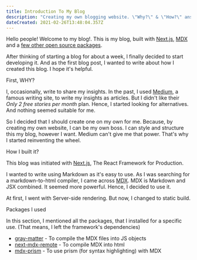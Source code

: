 ---
title: Introduction To My Blog
description: "Creating my own blogging website. \"Why?\" & \"How?\" answered."
dateCreated: 2021-02-26T13:48:04.357Z
---

Hello people! Welcome to my blog!. This is my blog, built with [Next.js](https://nextjs.org/), [MDX](https://mdxjs.com/) and a [few other open source packages](#packages-i-used).

After thinking of starting a blog for about a week, I finally decided to start developing it. And as the first blog post, I wanted to write about how I created this blog. I hope it's helpful.

<TableOfContents source={sourceContent} slug={slug} />

<linkableH2 slug={slug}>First, WHY?</linkableH2>

I, occasionally, write to share my insights. In the past, I used [Medium](https://www.medium.com), a famous writing site, to write my insights as articles. But I didn't like their *Only 2 free stories per month* plan. Hence, I started looking for alternatives. And nothing seemed suitable for me.

So I decided that I should create one on my own for me. Because, by creating my own website, I can be my own boss. I can style and structure this my blog, however I want. Medium can't give me that power. That's why I started reinventing the wheel.

<linkableH2 slug={slug}>How I built it?</linkableH2>

This blog was initiated with [Next.js](https://nextjs.org/), The React Framework for Production.

I wanted to write using Markdown as it's easy to use. As I was searching for a markdown-to-html compiler, I came across [MDX](https://mdxjs.com/). MDX is Markdown and JSX combined. It seemed more powerful. Hence, I decided to use it.

At first, I went with Server-side rendering. But now, I changed to static build.

<linkableH2 slug={slug}>Packages I used</linkableH2>

In this section, I mentioned all the packages, that I installed for a specific use. (That means, I left the framework's dependencies)

- [gray-matter](https://www.npmjs.com/package/gray-matter) - To compile the MDX files into JS objects
- [next-mdx-remote](https://www.npmjs.com/package/next-mdx-remote) - To compile MDX into html 
- [mdx-prism](https://www.npmjs.com/package/mdx-prism) - To use prism (for syntax highlighting) with MDX